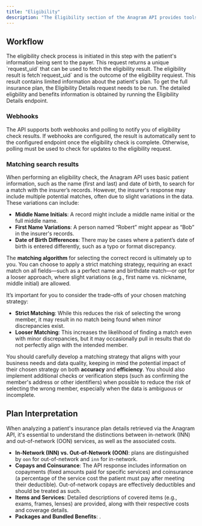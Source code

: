```yaml
---
title: "Eligibility"
description: "The Eligibility section of the Anagram API provides tools for verifying a patient's eligibility and benefits with insurance providers."
---
```


## Workflow

<Steps>
  <Step title="Eligibility Request">
    The eligibility check process is initiated in this step with the patient's information being sent to the payer. This request returns a unique `request_uid` that can be used to fetch the eligibility result.
  </Step>
  <Step title="Eligibility Result">
    The eligibility result is fetch`request_uid` and is the outcome of the eligibility requiest. This result contains limited information about the patient's plan. To get the full insurance plan, the Eligibility Details request needs to be run. 
  </Step>
  <Step title="Eligibility Details">
    The detailed eligbility and benefits information is obtained by running the Eligibility Details endpoint.
  </Step>
</Steps>

### Webhooks

The API supports both webhooks and polling to notify you of eligibility check results. If webhooks are configured, the result is automatically sent to the configured endpoint once the eligibility check is complete. Otherwise, polling must be used to check for updates to the eligibility request.

### Matching search results

When performing an eligibility check, the Anagram API uses basic patient information, such as the name (first and last) and date of birth, to search for a match with the insurer’s records. However, the insurer's response may include multiple potential matches, often due to slight variations in the data. These variations can include:

- **Middle Name Initials**: A record might include a middle name initial or the full middle name.
- **First Name Variations**: A person named “Robert” might appear as “Bob” in the insurer's records.
- **Date of Birth Differences**: There may be cases where a patient’s date of birth is entered differently, such as a typo or format discrepancy.

The **matching algorithm** for selecting the correct record is ultimately up to you. You can choose to apply a strict matching strategy, requiring an exact match on all fields—such as a perfect name and birthdate match—or opt for a looser approach, where slight variations (e.g., first name vs. nickname, middle initial) are allowed.

It’s important for you to consider the trade-offs of your chosen matching strategy:

- **Strict Matching**: While this reduces the risk of selecting the wrong member, it may result in no match being found when minor discrepancies exist.
- **Looser Matching**: This increases the likelihood of finding a match even with minor discrepancies, but it may occasionally pull in results that do not perfectly align with the intended member.

You should carefully develop a matching strategy that aligns with your business needs and data quality, keeping in mind the potential impact of their chosen strategy on both **accuracy** and **efficiency**. You should also implement additional checks or verification steps (such as confirming the member's address or other identifiers) when possible to reduce the risk of selecting the wrong member, especially when the data is ambiguous or incomplete.

## Plan Interpretation

When analyzing a patient's insurance plan details retrieved via the Anagram API, it's essential to understand the distinctions between in-network (INN) and out-of-network (OON) services, as well as the associated costs.

- **In-Network (INN) vs. Out-of-Network (OON)**: plans are distinguished by `oon` for out-of-network and `inn` for in-network.
- **Copays and Coinsurance**: The API response includes information on copayments (fixed amounts paid for specific services) and coinsurance (a percentage of the service cost the patient must pay after meeting their deductible). Out-of-network copays are effectively deductibles and should be treated as such.
- **Items and Services**: Detailed descriptions of covered items (e.g., exams, frames, lenses) are provided, along with their respective costs and coverage details.
- **Packages and Bundled Benefits**: .